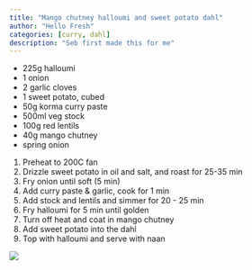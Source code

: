 ```yaml
---
title: "Mango chutney halloumi and sweet potato dahl"
author: "Hello Fresh"
categories: [curry, dahl]
description: "Seb first made this for me"
---
```


- 225g halloumi
- 1 onion
- 2 garlic cloves
- 1 sweet potato, cubed
- 50g korma curry paste
- 500ml veg stock
- 100g red lentils
- 40g mango chutney
- spring onion

1. Preheat to 200C fan
1. Drizzle sweet potato in oil and salt, and roast for 25-35 min
1. Fry onion until soft (5 min)
1. Add curry paste & garlic, cook for 1 min
1. Add stock and lentils and simmer for 20 - 25 min
1. Fry halloumi for 5 min until golden
1. Turn off heat and coat in mango chutney
1. Add sweet potato into the dahl
1. Top with halloumi and serve with naan

![](halloumi-dahl.jpg)